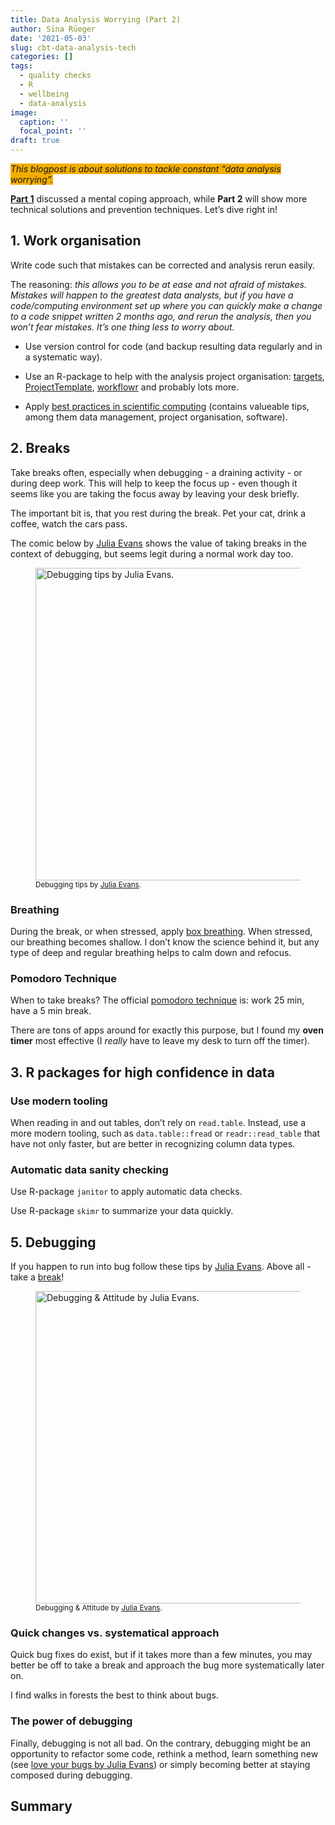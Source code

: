 ```yaml
---
title: Data Analysis Worrying (Part 2)
author: Sina Rüeger
date: '2021-05-03'
slug: cbt-data-analysis-tech
categories: []
tags:
  - quality checks
  - R
  - wellbeing
  - data-analysis
image:
  caption: ''
  focal_point: ''
draft: true
---
```

  
  
<span style="background-color: #F2AD00">_This blogpost is about solutions to tackle constant "data analysis worrying"._</span>
  
[**Part 1**](https://sinarueeger.github.io/post/cbt-data-analysis-part1/) discussed a mental coping approach, while **Part 2** will show more technical solutions and prevention techniques. Let's dive right in!  


## 1. Work organisation

Write code such that mistakes can be corrected and analysis rerun easily. 

The reasoning: _this allows you to be at ease and not afraid of mistakes. Mistakes will happen to the greatest data analysts, but if you have a code/computing environment set up where you can quickly make a change to a code snippet written 2 months ago, and rerun the analysis, then you won't fear mistakes. It's one thing less to worry about. _

- Use version control for code (and backup resulting data regularly and in a systematic way).
- Use an R-package to help with the analysis project organisation: [targets](https://github.com/ropensci/targets), [ProjectTemplate](http://projecttemplate.net/getting_started.html), [workflowr](https://jdblischak.github.io/workflowr/) and probably lots more.

- Apply [best practices in scientific computing](https://journals.plos.org/ploscompbiol/article?id=10.1371/journal.pcbi.1005510) (contains valueable tips, among them data management, project organisation, software).

## 2. Breaks

Take breaks often, especially when debugging - a draining activity - or during deep work. This will help to keep the focus up - even though it seems like you are taking the focus away by leaving your desk briefly. 

The important bit is, that you rest during the break. Pet your cat, drink a coffee, watch the cars pass. 

The comic below by [Julia Evans](https://wizardzines.com/comics/take-breaks/) shows the value of taking breaks in the context of debugging, but seems legit during a normal work day too. 

![<sup>Debugging tips by [Julia Evans](https://wizardzines.com/comics/take-breaks/).</sup>](https://wizardzines.com/comics/take-breaks/take-breaks.png){width=500px}


### Breathing

During the break, or when stressed, apply [box breathing](https://www.youtube.com/watch?v=n6RbW2LtdFs). When stressed, our breathing becomes shallow. I don't know the science behind it, but any type of deep and regular breathing helps to calm down and refocus.

### Pomodoro Technique

When to take breaks? The official [pomodoro technique](https://en.wikipedia.org/wiki/Pomodoro_Technique) is: work 25 min, have a 5 min break. 

There are tons of apps around for exactly this purpose, but I found my **oven timer** most effective (I _really_ have to leave my desk to turn off the timer).

## 3. R packages for high confidence in data

### Use modern tooling

When reading in and out tables, don't rely on `read.table`. Instead, use a more modern tooling, such as `data.table::fread` or `readr::read_table` that have not only faster, but are better in recognizing column data types. 

### Automatic data sanity checking

Use R-package `janitor` to apply automatic data checks. 

Use R-package `skimr` to summarize your data quickly. 

<!----------
## 4. Familiarize yourself with methods

When applying a statistical method, the most important bit will be the valdiation part - is your model behaving the way it should. That can be the residual plot for logistic regression, ... for random Forest, ... for .

By exposing yourself to the methods you use, you will .. 
----->

## 5. Debugging

If you happen to run into bug follow these tips by [Julia Evans](https://wizardzines.com/comics/attitude-matters/). Above all - take a [break](#breaks)!


![<sup>Debugging & Attitude by [Julia Evans](https://wizardzines.com/comics/attitude-matters/).</sup>](https://wizardzines.com/comics/attitude-matters/attitude-matters.png){width=500px}

### Quick changes vs. systematical approach

Quick bug fixes do exist, but if it takes more than a few minutes, you may better be off to take a break and approach the bug more systematically later on.

I find walks in forests the best to think about bugs. 

### The power of debugging

Finally, debugging is not all bad. On the contrary, debugging might be an opportunity to refactor some code, rethink a method, learn something new (see [love your bugs by Julia Evans](https://wizardzines.com/comics/love-your-bugs/)) or simply becoming better at staying composed during debugging.


## Summary



